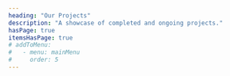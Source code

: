 ```yaml
---
heading: "Our Projects"
description: "A showcase of completed and ongoing projects."
hasPage: true
itemsHasPage: true
# addToMenu:
#   - menu: mainMenu
#     order: 5
---
```


<Section
  collection="projects"
  query="getAll"
/>

<Section
  collection="testimonials"
  query="related"
  heading="Client Testimonials"
/>

<Section
  collection="services"
  query="related"
  heading="Our Services"
/>

<Section
  collection="clients"
  query="related"
  heading="Our Clients"
/>
